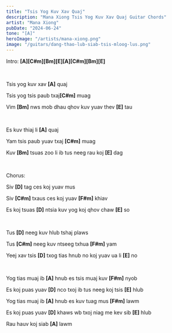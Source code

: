 ```yaml
---
title: "Tsis Yog Kuv Xav Quaj"
description: "Mana Xiong Tsis Yog Kuv Xav Quaj Guitar Chords"
artist: "Mana Xiong"
pubDate: "2024-06-24"
tone: "[A]"
heroImage: "/artists/mana-xiong.png"
image: "/guitars/dang-thao-lub-siab-tsis-mloog-lus.png"
---
```


Intro: <b>[A][C#m][Bm][E][A][C#m][Bm][E]</b>

<br />

Tsis yog kuv xav <b>[A]</b> quaj

Tsis yog tsis paub txaj<b>[C#m]</b> muag

Vim <b>[Bm]</b> nws mob dhau qhov kuv yuav thev <b>[E]</b> tau

<br />

Es kuv thiaj li <b>[A]</b> quaj

Yam tsis paub yuav txaj <b>[C#m]</b> muag

Kuv <b>[Bm]</b> tsuas zoo li ib tus neeg rau koj <b>[E]</b> dag

<br />

Chorus:

Siv <b>[D]</b> tag ces koj yuav mus

Siv <b>[C#m]</b> txaus ces koj yuav <b>[F#m]</b> khiav

Es koj tsuas <b>[D]</b> ntsia kuv yog koj qhov chaw <b>[E]</b> so

<br />

Tus <b>[D]</b> neeg kuv hlub tshaj plaws

Tus <b>[C#m]</b> neeg kuv ntseeg txhua <b>[F#m]</b> yam

Yeej xav tsis <b>[D]</b> txog tias hnub no koj yuav ua li <b>[E]</b> no

<br />

Yog tias muaj ib <b>[A]</b> hnub es tsis muaj kuv <b>[F#m]</b> nyob

Es koj puas yuav <b>[D]</b> nco txoj ib tus neeg koj tsis <b>[E]</b> hlub

Yog tias muaj ib <b>[A]</b> hnub es kuv tuag mus <b>[F#m]</b> lawm

Es koj puas yuav <b>[D]</b> khaws wb txoj niag me kev sib <b>[E]</b> hlub

Rau hauv koj siab <b>[A]</b> lawm
